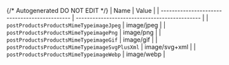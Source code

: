 {/* Autogenerated DO NOT EDIT  */}
| Name                                          | Value                                         |
| --------------------------------------------- | --------------------------------------------- |
| `postProductsProductsMimeTypeimageJpeg`       | image/jpeg                                    |
| `postProductsProductsMimeTypeimagePng`        | image/png                                     |
| `postProductsProductsMimeTypeimageGif`        | image/gif                                     |
| `postProductsProductsMimeTypeimageSvgPlusXml` | image/svg+xml                                 |
| `postProductsProductsMimeTypeimageWebp`       | image/webp                                    |
